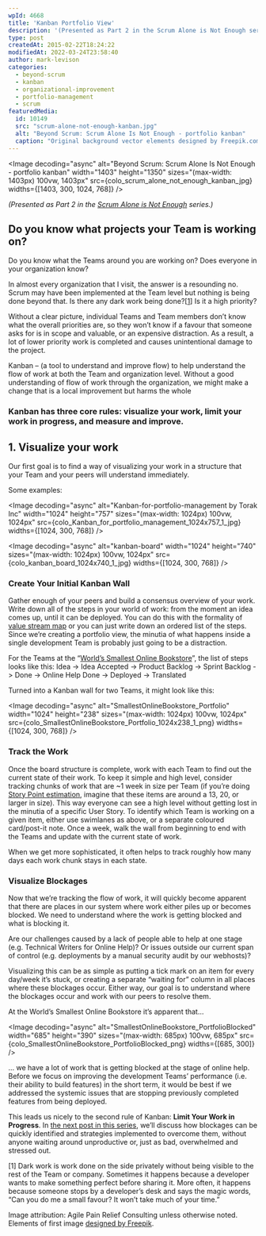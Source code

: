 ```yaml
---
wpId: 4668
title: 'Kanban Portfolio View'
description: '(Presented as Part 2 in the Scrum Alone is Not Enough series.) Do you know what projects your Team is working on? Do you know what the Teams around you are working on? Does everyone in your organization know? In almost every organization that I visit, the answer is a resounding no. Scrum may have been ...'
type: post
createdAt: 2015-02-22T18:24:22
modifiedAt: 2022-03-24T23:58:40
author: mark-levison
categories:
  - beyond-scrum
  - kanban
  - organizational-improvement
  - portfolio-management
  - scrum
featuredMedia:
  id: 10149
  src: "scrum-alone-not-enough-kanban.jpg"
  alt: "Beyond Scrum: Scrum Alone Is Not Enough - portfolio kanban"
  caption: "Original background vector elements designed by Freepik.com. Adaptation by Agile Pain Relief Consulting"
---
```





<Image decoding="async" alt="Beyond Scrum: Scrum Alone Is Not Enough - portfolio kanban" width="1403" height="1350" sizes="(max-width: 1403px) 100vw, 1403px" src={colo_scrum_alone_not_enough_kanban_jpg} widths={[1403, 300, 1024, 768]} />

_(Presented as Part 2 in the [Scrum Alone is Not Enough](/blog/scrum-alone-is-not-enough.html "Scrum Alone is Not Enough") series.)_

## Do you know what projects your Team is working on?

Do you know what the Teams around you are working on? Does everyone in your organization know?

In almost every organization that I visit, the answer is a resounding no. Scrum may have been implemented at the Team level but nothing is being done beyond that. Is there any dark work being done?\[[1](#footnotes)\] Is it a high priority?

Without a clear picture, individual Teams and Team members don’t know what the overall priorities are, so they won’t know if a favour that someone asks for is in scope and valuable, or an expensive distraction. As a result, a lot of lower priority work is completed and causes unintentional damage to the project.

Kanban – (a tool to understand and improve flow) to help understand the flow of work at both the Team and organization level. Without a good understanding of flow of work through the organization, we might make a change that is a local improvement but harms the whole

### **Kanban has three core rules: visualize your work, limit your work in progress, and measure and improve.**

## 1\. Visualize your work

Our first goal is to find a way of visualizing your work in a structure that your Team and your peers will understand immediately.

Some examples:

<Image decoding="async" alt="Kanban-for-portfolio-management by Torak Inc" width="1024" height="757" sizes="(max-width: 1024px) 100vw, 1024px" src={colo_Kanban_for_portfolio_management_1024x757_1_jpg} widths={[1024, 300, 768]} />

<Image decoding="async" alt="kanban-board" width="1024" height="740" sizes="(max-width: 1024px) 100vw, 1024px" src={colo_kanban_board_1024x740_1_jpg} widths={[1024, 300, 768]} />

### Create Your Initial Kanban Wall

Gather enough of your peers and build a consensus overview of your work. Write down all of the steps in your world of work: from the moment an idea comes up, until it can be deployed. You can do this with the formality of [value stream map](https://en.wikipedia.org/wiki/Value_stream_mapping) or you can just write down an ordered list of the steps. Since we’re creating a portfolio view, the minutia of what happens inside a single development Team is probably just going to be a distraction.

For the Teams at the “[World’s Smallest Online Bookstore](/blog/the-scrummaster-tales.html)”, the list of steps looks like this: Idea -> Idea Accepted -> Product Backlog -> Sprint Backlog -> Done -> Online Help Done -> Deployed -> Translated

Turned into a Kanban wall for two Teams, it might look like this:

<Image decoding="async" alt="SmallestOnlineBookstore_Portfolio" width="1024" height="238" sizes="(max-width: 1024px) 100vw, 1024px" src={colo_SmallestOnlineBookstore_Portfolio_1024x238_1_png} widths={[1024, 300, 768]} />

### Track the Work

Once the board structure is complete, work with each Team to find out the current state of their work. To keep it simple and high level, consider tracking chunks of work that are ~1 week in size per Team (if you’re doing [Story Point estimation](/blog/scrummaster-tales-learning-how-to-estimate.html "ScrumMaster Tales – Learning How to Estimate"), imagine that these items are around a 13, 20, or larger in size). This way everyone can see a high level without getting lost in the minutia of a specific User Story. To identify which Team is working on a given item, either use swimlanes as above, or a separate coloured card/post-it note. Once a week, walk the wall from beginning to end with the Teams and update with the current state of work.

When we get more sophisticated, it often helps to track roughly how many days each work chunk stays in each state.

### Visualize Blockages

Now that we’re tracking the flow of work, it will quickly become apparent that there are places in our system where work either piles up or becomes blocked. We need to understand where the work is getting blocked and what is blocking it.

Are our challenges caused by a lack of people able to help at one stage (e.g. Technical Writers for Online Help)? Or issues outside our current span of control (e.g. deployments by a manual security audit by our webhosts)?

Visualizing this can be as simple as putting a tick mark on an item for every day/week it’s stuck, or creating a separate “waiting for” column in all places where these blockages occur. Either way, our goal is to understand where the blockages occur and work with our peers to resolve them.

At the World’s Smallest Online Bookstore it’s apparent that…

<Image decoding="async" alt="SmallestOnlineBookstore_PortfolioBlocked" width="685" height="390" sizes="(max-width: 685px) 100vw, 685px" src={colo_SmallestOnlineBookstore_PortfolioBlocked_png} widths={[685, 300]} />

… we have a lot of work that is getting blocked at the stage of online help. Before we focus on improving the development Teams’ performance (i.e. their ability to build features) in the short term, it would be best if we addressed the systemic issues that are stopping previously completed features from being deployed.

This leads us nicely to the second rule of Kanban: **Limit Your Work in Progress**. In [the next post in this series](/blog/kanban-portfolio-view-continued.html "Kanban Portfolio View – continued"), we’ll discuss how blockages can be quickly identified and strategies implemented to overcome them, without anyone waiting around unproductive or, just as bad, overwhelmed and stressed out.

\[1\] Dark work is work done on the side privately without being visible to the rest of the Team or company. Sometimes it happens because a developer wants to make something perfect before sharing it. More often, it happens because someone stops by a developer’s desk and says the magic words, “Can you do me a small favour? It won’t take much of your time.”

Image attribution: Agile Pain Relief Consulting unless otherwise noted. Elements of first image [designed by Freepik](https://www.freepik.com/).